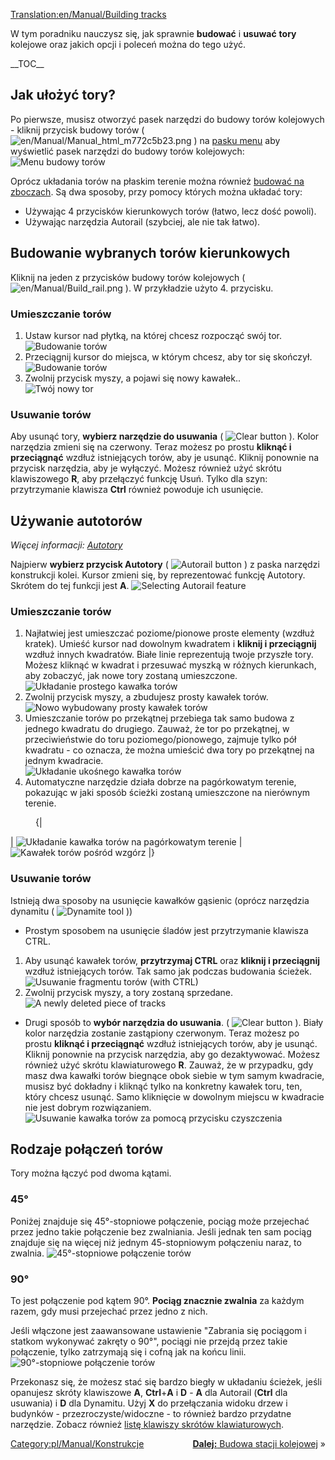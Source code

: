 [[Translation:en/Manual/Building tracks]]
{{pl/Manual/Tutorial/Tutorial}}

<!-- for search bot mainly -->
W tym poradniku nauczysz się, jak sprawnie '''budować''' i '''usuwać''' '''tory''' kolejowe oraz jakich opcji i poleceń można do tego użyć.

__TOC__
==Jak ułożyć tory?==

Po pierwsze, musisz otworzyć pasek narzędzi do budowy torów kolejowych - kliknij przycisk budowy torów ( [[File:en/Manual/Manual html m772c5b23.png]] ) na [[en/Interfejs gry#pasek-menu|pasku menu]] aby wyświetlić pasek narzędzi do budowy torów kolejowych:
[[File:en/Manual/Railroad Construction.png|none|frame|Menu budowy torów]]

Oprócz układania torów na płaskim terenie można również [[pl/Archive/Manual/Settings/Budowa na skarpach|budować na zboczach]]. Są dwa sposoby, przy pomocy których można układać tory:
* Używając 4 przycisków kierunkowych torów (łatwo, lecz dość powoli).
* Używając narzędzia Autorail (szybciej, ale nie tak łatwo).

== Budowanie wybranych torów kierunkowych ==

Kliknij na jeden z przycisków budowy torów kolejowych ( [[File:en/Manual/Build rail.png]] ). W przykładzie użyto 4. przycisku.

=== Umieszczanie torów ===
#Ustaw kursor nad płytką, na której chcesz rozpocząć swój tor.<br/>[[File:en/Manual/Laying track 1.png|none|frame|Budowanie torów]]
#Przeciągnij kursor do miejsca, w którym chcesz, aby tor się skończył.<br/>[[File:en/Manual/Laying track 2.png|none|frame|Budowanie torów]]
#Zwolnij przycisk myszy, a pojawi się nowy kawałek..<br/>[[File:en/Manual/Laying track 3.png|none|frame|Twój nowy tor]]

=== Usuwanie torów === 
Aby usunąć tory, '''wybierz narzędzie do usuwania''' ( [[File:en/Manual/Toggle clear active.png|Clear button]] ). Kolor narzędzia zmieni się na czerwony.  Teraz możesz po prostu '''kliknąć i przeciągnąć''' wzdłuż istniejących torów, aby je usunąć. Kliknij ponownie na przycisk narzędzia, aby je wyłączyć. Możesz również użyć skrótu klawiszowego '''R''', aby przełączyć funkcję Usuń. Tylko dla szyn: przytrzymanie klawisza '''Ctrl''' również powoduje ich usunięcie.

== Używanie autotorów ==
''Więcej informacji: [[pl/Archive/Manual/Autotory|Autotory]]''

Najpierw '''wybierz przycisk Autotory''' ( [[File:en/Manual/Build autorail.png|Autorail button]] ) z paska narzędzi konstrukcji kolei. Kursor zmieni się, by reprezentować funkcję Autotory. Skrótem do tej funkcji jest '''A'''.
[[File:en/Manual/AutorailTut1.png|none|frame|Selecting Autorail feature]]

=== Umieszczanie torów ===
#Najłatwiej jest umieszczać poziome/pionowe proste elementy (wzdłuż kratek).  Umieść kursor nad dowolnym kwadratem i '''kliknij i przeciągnij''' wzdłuż innych kwadratów. Białe linie reprezentują twoje przyszłe tory.<br/>Możesz kliknąć w kwadrat i przesuwać myszką w różnych kierunkach, aby zobaczyć, jak nowe tory zostaną umieszczone.<br/>[[File:en/Manual/AutorailTut2.png|none|frame|Układanie prostego kawałka torów]]
#Zwolnij przycisk myszy, a zbudujesz prosty kawałek torów.<br/>[[File:en/Manual/AutorailTut3.png|none|frame|Nowo wybudowany prosty kawałek torów]]
#Umieszczanie torów po przekątnej przebiega tak samo budowa z jednego kwadratu do drugiego. Zauważ, że tor po przekątnej, w przeciwieństwie do toru poziomego/pionowego, zajmuje tylko pół kwadratu - co oznacza, że można umieścić dwa tory po przekątnej na jednym kwadracie.<br/>[[File:en/Manual/AutorailTut4.png|none|frame|Układanie ukośnego kawałka torów]]
#Automatyczne narzędzie działa dobrze na pagórkowatym terenie, pokazując w jaki sposób ścieżki zostaną umieszczone na nierównym terenie.
:{|
| [[File:en/Manual/AutorailTut5.png|none|frame|Układanie kawałka torów na pagórkowatym terenie]]
| [[File:en/Manual/AutorailTut6.png|none|frame|Kawałek torów pośród wzgórz]]
|}
=== Usuwanie torów ===
Istnieją dwa sposoby na usunięcie kawałków gąsienic (oprócz narzędzia dynamitu ( [[File:en/Manual/Clear title.png|Dynamite tool]] ))

*Prostym sposobem na usunięcie śladów jest przytrzymanie klawisza CTRL.

#Aby usunąć kawałek torów, '''przytrzymaj CTRL''' oraz '''kliknij i przeciągnij''' wzdłuż istniejących torów. Tak samo jak podczas budowania ścieżek.<br/>[[File:en/Manual/AutorailTut7.png|none|frame|Usuwanie fragmentu torów (with CTRL)]]
#Zwolnij przycisk myszy, a tory zostaną sprzedane.<br/>[[File:en/Manual/AutorailTut8.png|none|frame|A newly deleted piece of tracks]]

*Drugi sposób to '''wybór narzędzia do usuwania'''. ( [[File:en/Manual/Toggle clear active.png|Clear button]] ). Biały kolor narzędzia zostanie zastąpiony czerwonym. Teraz możesz po prostu '''kliknąć i przeciągnąć''' wzdłuż istniejących torów, aby je usunąć. Kliknij ponownie na przycisk narzędzia, aby go dezaktywować. Możesz również użyć skrótu klawiaturowego '''R'''.  Zauważ, że w przypadku, gdy masz dwa kawałki torów biegnące obok siebie w tym samym kwadracie, musisz być dokładny i kliknąć tylko na konkretny kawałek toru, ten, który chcesz usunąć.  Samo kliknięcie w dowolnym miejscu w kwadracie nie jest dobrym rozwiązaniem.[[File:en/Manual/AutorailTut11.png|none|frame|Usuwanie kawałka torów za pomocą przycisku czyszczenia]]

== Rodzaje połączeń torów ==
Tory można łączyć pod dwoma kątami.

===45&#176;=== 
Poniżej znajduje się 45&#176;-stopniowe połączenie, pociąg może przejechać przez jedno takie połączenie bez zwalniania. Jeśli jednak ten sam pociąg znajduje się na więcej niż jednym 45-stopniowym połączeniu naraz, to zwalnia.
[[File:en/Manual/AutorailTut9.png|frame|none|45&#176;-stopniowe połączenie torów]]

===90&#176;===
To jest połączenie pod kątem 90&#176;. '''Pociąg znacznie zwalnia''' za każdym razem, gdy musi przejechać przez jedno z nich.

Jeśli włączone jest zaawansowane ustawienie "Zabrania się pociągom i statkom wykonywać zakręty o 90&#176;", pociągi nie przejdą przez takie połączenie, tylko zatrzymają się i cofną jak na końcu linii. 
[[File:en/Manual/AutorailTut10.png|frame|none|90&#176;-stopniowe połączenie torów]]

Przekonasz się, że możesz stać się bardzo biegły w układaniu ścieżek, jeśli opanujesz skróty klawiszowe '''A''', '''Ctrl'''+'''A''' i '''D''' - '''A''' dla Autorail ('''Ctrl''' dla usuwania) i '''D''' dla Dynamitu. Użyj '''X''' do przełączania widoku drzew i budynków - przezroczyste/widoczne - to również bardzo przydatne narzędzie. Zobacz również [[pl/Manual/Skróty klawiszowe|listę klawiszy skrótów klawiaturowych]]. 

<span style="float: right">[[pl/Manual/Budowa stacji kolejowej|'''Dalej:''' Budowa stacji kolejowej]] &raquo;</span>

[[Category:pl/Manual/Konstrukcje]]